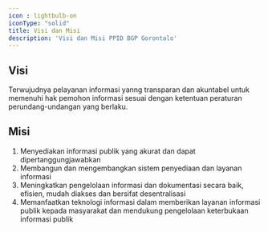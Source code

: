 ```yaml
---
icon : lightbulb-on
iconType: "solid"
title: Visi dan Misi
description: 'Visi dan Misi PPID BGP Gorontalo'
---
```


## Visi

Terwujudnya pelayanan informasi yanng transparan dan akuntabel untuk memenuhi hak pemohon informasi sesuai dengan ketentuan peraturan perundang-undangan yang berlaku.

## Misi

1. Menyediakan informasi publik yang akurat dan dapat dipertanggungjawabkan
2. Membangun dan mengembangkan sistem penyediaan dan layanan informasi
3. Meningkatkan pengelolaan informasi dan dokumentasi secara baik, efisien, mudah diakses dan bersifat desentralisasi
4. Memanfaatkan teknologi informasi dalam memberikan layanan informasi publik kepada masyarakat dan mendukung pengelolaan keterbukaan informasi publik